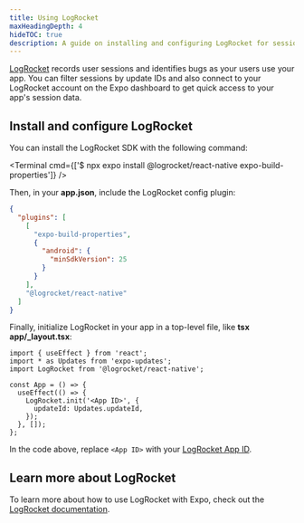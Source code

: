 ```yaml
---
title: Using LogRocket
maxHeadingDepth: 4
hideTOC: true
description: A guide on installing and configuring LogRocket for session replays and error monitoring.
---
```



[LogRocket](https://logrocket.com) records user sessions and identifies bugs as your users use your app. You can filter sessions by update IDs and also connect to your LogRocket account on the Expo dashboard to get quick access to your app's session data.

## Install and configure LogRocket

You can install the LogRocket SDK with the following command:

<Terminal cmd={['$ npx expo install @logrocket/react-native expo-build-properties']} />

Then, in your **app.json**, include the LogRocket config plugin:

```json app.json
{
  "plugins": [
    [
      "expo-build-properties",
      {
        "android": {
          "minSdkVersion": 25
        }
      }
    ],
    "@logrocket/react-native"
  ]
}
```

Finally, initialize LogRocket in your app in a top-level file, like **tsx app/\_layout.tsx**:

```tsx app/_layout.tsx
import { useEffect } from 'react';
import * as Updates from 'expo-updates';
import LogRocket from '@logrocket/react-native';

const App = () => {
  useEffect(() => {
    LogRocket.init('<App ID>', {
      updateId: Updates.updateId,
    });
  }, []);
};
```

In the code above, replace `<App ID>` with your [LogRocket App ID](https://app.logrocket.com/r/settings/setup).

## Learn more about LogRocket

To learn more about how to use LogRocket with Expo, check out the [LogRocket documentation](https://docs.logrocket.com/reference/react-native-expo-adding-the-sdk).
